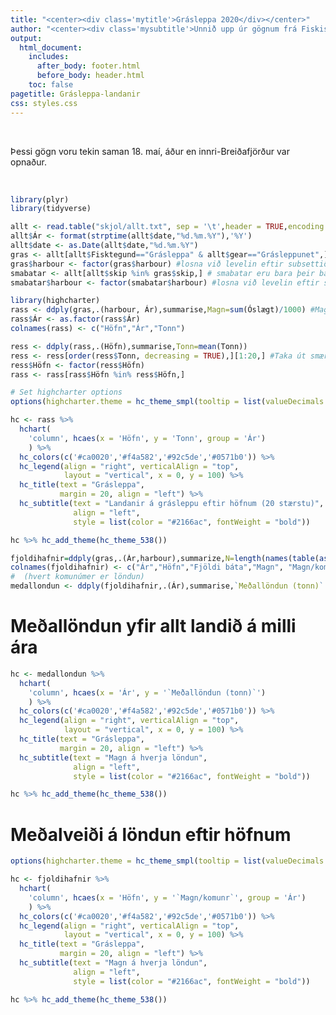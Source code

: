 ```yaml
---
title: "<center><div class='mytitle'>Grásleppa 2020</div></center>"
author: "<center><div class='mysubtitle'>Unnið upp úr gögnum frá Fiskistofu</div></center>"
output:
  html_document:
    includes:
      after_body: footer.html
      before_body: header.html
    toc: false
pagetitle: Grásleppa-landanir
css: styles.css
---
```



<div class="mycontent">

<br>

Þessi gögn voru tekin saman 18. maí, áður en innri-Breiðafjörður var opnaður.

<br>


```r
library(plyr)
library(tidyverse)
```


```r
allt <- read.table("skjol/allt.txt", sep = '\t',header = TRUE,encoding = "UTF-8")
allt$Ár <- format(strptime(allt$date,"%d.%m.%Y"),'%Y')
allt$date <- as.Date(allt$date,"%d.%m.%Y")
gras <- allt[allt$Fisktegund=="Grásleppa" & allt$gear=="Grásleppunet",] # gras er grásleppa í grásleppunet. Ekkert annað
gras$harbour <- factor(gras$harbour) #losna við levelin eftir subsettið
smabatar <- allt[allt$skip %in% gras$skip,] # smabatar eru bara þeir bátar sem lagt hafa grásleppunet og allur þeirra afli
smabatar$harbour <- factor(smabatar$harbour) #losna við levelin eftir subsettið

```

```r
library(highcharter) 
rass <- ddply(gras,.(harbour, Ár),summarise,Magn=sum(Óslægt)/1000) #Magn grásleppu eftir höfnum og
rass$Ár <- as.factor(rass$Ár)
colnames(rass) <- c("Höfn","Ár","Tonn")

ress <- ddply(rass,.(Höfn),summarise,Tonn=mean(Tonn))
ress <- ress[order(ress$Tonn, decreasing = TRUE),][1:20,] #Taka út smærri/aflaminni grásleppuhafnir
ress$Höfn <- factor(ress$Höfn)
rass <- rass[rass$Höfn %in% ress$Höfn,]

# Set highcharter options
options(highcharter.theme = hc_theme_smpl(tooltip = list(valueDecimals = 0)))

hc <- rass %>% 
  hchart(
    'column', hcaes(x = 'Höfn', y = 'Tonn', group = 'Ár')
    ) %>%
  hc_colors(c('#ca0020','#f4a582','#92c5de','#0571b0')) %>% 
  hc_legend(align = "right", verticalAlign = "top",
            layout = "vertical", x = 0, y = 100) %>% 
  hc_title(text = "Grásleppa",
           margin = 20, align = "left") %>% 
  hc_subtitle(text = "Landanir á grásleppu eftir höfnum (20 stærstu)",
              align = "left",
              style = list(color = "#2166ac", fontWeight = "bold"))  

hc %>% hc_add_theme(hc_theme_538())
```


```r
fjoldihafnir=ddply(gras,.(Ár,harbour),summarize,N=length(names(table(as.factor(id)))),"Magn"=sum(Óslægt)/1000,`Magn/komunr`=round(Magn/as.numeric(N),2))
colnames(fjoldihafnir) <- c("Ár","Höfn","Fjöldi báta","Magn", "Magn/komunr")
#  (hvert komunúmer er löndun)
medallondun <- ddply(fjoldihafnir,.(Ár),summarise,`Meðallöndun (tonn)` = round(mean(`Magn/komunr`),2))
```

# Meðallöndun yfir allt landið á milli ára
```r


hc <- medallondun %>% 
  hchart(
    'column', hcaes(x = 'Ár', y = '`Meðallöndun (tonn)`')
    ) %>%
  hc_colors(c('#ca0020','#f4a582','#92c5de','#0571b0')) %>% 
  hc_legend(align = "right", verticalAlign = "top",
            layout = "vertical", x = 0, y = 100) %>% 
  hc_title(text = "Grásleppa",
           margin = 20, align = "left") %>% 
  hc_subtitle(text = "Magn á hverja löndun",
              align = "left",
              style = list(color = "#2166ac", fontWeight = "bold"))  

hc %>% hc_add_theme(hc_theme_538())
```

# Meðalveiði á löndun eftir höfnum
```r

options(highcharter.theme = hc_theme_smpl(tooltip = list(valueDecimals = 0)))

hc <- fjoldihafnir %>% 
  hchart(
    'column', hcaes(x = 'Höfn', y = '`Magn/komunr`', group = 'Ár')
    ) %>%
  hc_colors(c('#ca0020','#f4a582','#92c5de','#0571b0')) %>% 
  hc_legend(align = "right", verticalAlign = "top",
            layout = "vertical", x = 0, y = 100) %>% 
  hc_title(text = "Grásleppa",
           margin = 20, align = "left") %>% 
  hc_subtitle(text = "Magn á hverja löndun",
              align = "left",
              style = list(color = "#2166ac", fontWeight = "bold"))  

hc %>% hc_add_theme(hc_theme_538())
```


<br><br>

</div>